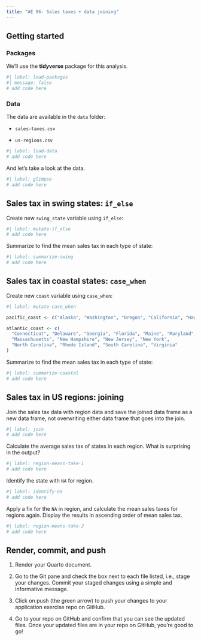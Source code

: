 ```yaml
---
title: "AE 06: Sales taxes + data joining"
---
```


## Getting started

### Packages

We'll use the **tidyverse** package for this analysis.

```r
#| label: load-packages
#| message: false
# add code here
```

### Data

The data are available in the `data` folder:

-   `sales-taxes.csv`

-   `us-regions.csv`

```r
#| label: load-data
# add code here
```

And let's take a look at the data.

```r
#| label: glimpse
# add code here
```

## Sales tax in swing states: `if_else`

Create new `swing_state` variable using `if_else`:

```r
#| label: mutate-if_else
# add code here
```

Summarize to find the mean sales tax in each type of state:

```r
#| label: summarize-swing
# add code here
```

## Sales tax in coastal states: `case_when`

Create new `coast` variable using `case_when`:

```r
#| label: mutate-case_when

pacific_coast <- c("Alaska", "Washington", "Oregon", "California", "Hawaii")

atlantic_coast <- c(
  "Connecticut", "Delaware", "Georgia", "Florida", "Maine", "Maryland", 
  "Massachusetts", "New Hampshire", "New Jersey", "New York", 
  "North Carolina", "Rhode Island", "South Carolina", "Virginia"
)
```

Summarize to find the mean sales tax in each type of state:

```r
#| label: summarize-coastal
# add code here
```


## Sales tax in US regions: joining

Join the sales tax data with region data and save the joined data frame as a new data frame, not overwriting either data frame that goes into the join.

```r
#| label: join
# add code here
```

Calculate the average sales tax of states in each region.
What is surprising in the output?

```r
#| label: region-means-take-1
# add code here
```

Identify the state with `NA` for region.

```r
#| label: identify-na
# add code here
```

Apply a fix for the `NA` in region, and calculate the mean sales taxes for regions again.
Display the results in ascending order of mean sales tax.

```r
#| label: region-means-take-2
# add code here
```

## Render, commit, and push

1.  Render your Quarto document.

2.  Go to the Git pane and check the box next to each file listed, i.e., stage your changes.
    Commit your staged changes using a simple and informative message.

3.  Click on push (the green arrow) to push your changes to your application exercise repo on GitHub.

4.  Go to your repo on GitHub and confirm that you can see the updated files.
    Once your updated files are in your repo on GitHub, you're good to go!